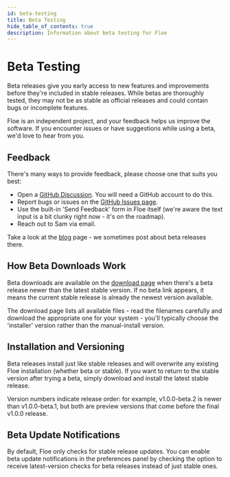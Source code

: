 ```yaml
---
id: beta-testing
title: Beta Testing
hide_table_of_contents: true
description: Information about beta testing for Floe
---
```


# Beta Testing

Beta releases give you early access to new features and improvements before they're included in stable releases. While betas are thoroughly tested, they may not be as stable as official releases and could contain bugs or incomplete features.

Floe is an independent project, and your feedback helps us improve the software. If you encounter issues or have suggestions while using a beta, we'd love to hear from you.

## Feedback
There's many ways to provide feedback, please choose one that suits you best:
- Open a [GitHub Discussion](https://github.com/floe-audio/Floe/discussions). You will need a GitHub account to do this.
- Report bugs or issues on the [GitHub Issues page](https://github.com/floe-audio/Floe/issues).
- Use the built-in 'Send Feedback' form in Floe itself (we're aware the text input is a bit clunky right now - it's on the roadmap).
- Reach out to Sam via email.

Take a look at the [blog](/blog) page - we sometimes post about beta releases there.

## How Beta Downloads Work

Beta downloads are available on the [download page](/download) when there's a beta release newer than the latest stable version. If no beta link appears, it means the current stable release is already the newest version available.

The download page lists all available files - read the filenames carefully and download the appropriate one for your system - you'll typically choose the 'installer' version rather than the manual-install version.

## Installation and Versioning

Beta releases install just like stable releases and will overwrite any existing Floe installation (whether beta or stable). If you want to return to the stable version after trying a beta, simply download and install the latest stable release.

Version numbers indicate release order: for example, v1.0.0-beta.2 is newer than v1.0.0-beta.1, but both are preview versions that come before the final v1.0.0 release.

## Beta Update Notifications

By default, Floe only checks for stable release updates. You can enable beta update notifications in the preferences panel by checking the option to receive latest-version checks for beta releases instead of just stable ones.
